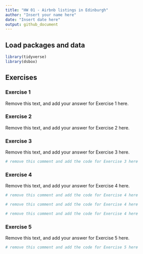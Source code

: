 ```yaml
---
title: "HW 01 - Airbnb listings in Edinburgh"
author: "Insert your name here"
date: "Insert date here"
output: github_document
---
```


## Load packages and data

```r
library(tidyverse)
library(dsbox)
```

## Exercises

### Exercise 1

Remove this text, and add your answer for Exercise 1 here.

### Exercise 2

Remove this text, and add your answer for Exercise 2 here.

### Exercise 3

Remove this text, and add your answer for Exercise 3 here.

```r
# remove this comment and add the code for Exercise 3 here
```

### Exercise 4

Remove this text, and add your answer for Exercise 4 here.

```r
# remove this comment and add the code for Exercise 4 here
```

```r
# remove this comment and add the code for Exercise 4 here
```

```r
# remove this comment and add the code for Exercise 4 here
```

### Exercise 5

Remove this text, and add your answer for Exercise 5 here.

```r
# remove this comment and add the code for Exercise 5 here
```